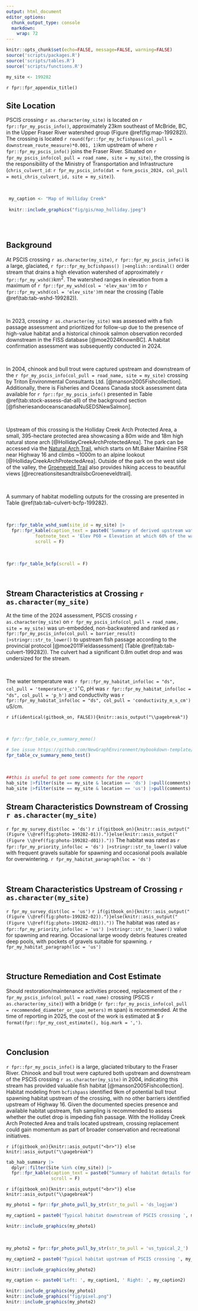 ```yaml
---
output: html_document
editor_options: 
  chunk_output_type: console
  markdown: 
    wrap: 72
---
```


```r
knitr::opts_chunk$set(echo=FALSE, message=FALSE, warning=FALSE)
source('scripts/packages.R')
source('scripts/tables.R')
source('scripts/functions.R')
```

```r
my_site <- 199282
```

`r fpr::fpr_appendix_title()`


## Site Location {.unnumbered}

PSCIS crossing `r as.character(my_site)` is located on `r fpr::fpr_my_pscis_info()`, approximately 23km southeast of McBride, BC, in the Upper Fraser River watershed group (Figure \@ref(fig:map-199282)). The crossing is located `r round(fpr::fpr_my_bcfishpass(col_pull = downstream_route_measure)*0.001, 1)`km upstream of where `r fpr::fpr_my_pscis_info()` joins the Fraser River. Situated on `r fpr_my_pscis_info(col_pull = road_name, site = my_site)`, the crossing is the responsibility of the Ministry of Transportation and Infrastructure (`chris_culvert_id`: `r fpr_my_pscis_info(dat = form_pscis_2024, col_pull = moti_chris_culvert_id, site = my_site)`).

<br>

```r
 my_caption <- "Map of Holliday Creek"
 
 knitr::include_graphics("fig/gis/map_holliday.jpeg")
 
```

<br>


## Background {.unnumbered}

At PSCIS crossing `r as.character(my_site)`, `r fpr::fpr_my_pscis_info()` is a large, glaciated,
`r fpr::fpr_my_bcfishpass() |>english::ordinal()` order stream that drains a high elevation watershed of approximately
`r fpr::fpr_my_wshd()`km^2^. The watershed ranges in elevation from
a maximum of `r fpr::fpr_my_wshd(col = 'elev_max')`m to
`r fpr::fpr_my_wshd(col = 'elev_site')`m near the crossing (Table
\@ref(tab:tab-wshd-199282)).

<br>

In 2023, crossing `r as.character(my_site)` was assessed with a fish passage assessment and prioritized for follow-up due to the presence of high-value habitat and a historical chinook salmon observation recorded downstream in the FISS database [@moe2024KnownBC]. A habitat confirmation assessment was subsequently conducted in 2024.

<br>

In 2004, chinook and bull trout were captured upstream and downstream of the `r fpr_my_pscis_info(col_pull = road_name, site = my_site)` crossing by Triton Environmental Consultants Ltd. [@manson2005Fishcollection]. Additionally, there is Fisheries and Oceans Canada stock assessment data available for `r fpr::fpr_my_pscis_info()` presented in Table \@ref(tab:stock-assess-dat-all) of the background section [@fisheriesandoceanscanadaNuSEDSNewSalmon]. 

<br>

Upstream of this crossing is the Holliday Creek Arch Protected Area, a small, 395-hectare protected area showcasing a 80m wide and 18m high natural stone arch [@HollidayCreekArchProtectedArea]. The park can be accessed via the [Natural Arch Trail](https://www.trailforks.com/trails/natural-arch-trail-742159/), which starts on Mt.Baker Mainline FSR near Highway 16 and climbs ~1000m to an alpine lookout [@HollidayCreekArchProtectedArea]. Outside of the park on the west side of the valley, the [Groeneveld Trail](https://www.trailforks.com/trails/groeneveld-trail/) also provides hiking access to beautiful views [@recreationsitesandtrailsbcGroeneveldtrail]. 

<br>

A summary of habitat modelling outputs for the crossing are presented in Table
\@ref(tab:tab-culvert-bcfp-199282).

<br>

```r
fpr::fpr_table_wshd_sum(site_id = my_site) |>
  fpr::fpr_kable(caption_text = paste0('Summary of derived upstream watershed statistics for PSCIS crossing ', my_site, '.'),
           footnote_text = 'Elev P60 = Elevation at which 60% of the watershed area is above',
           scroll = F)

```

<br>

```r
fpr::fpr_table_bcfp(scroll = F) 
```

<br>


## Stream Characteristics at Crossing `r as.character(my_site)` {.unnumbered}

At the time of the 2024 assessment, PSCIS crossing `r as.character(my_site)` on `r fpr_my_pscis_info(col_pull = road_name, site = my_site)` was un-embedded, non-backwatered and ranked as `r fpr::fpr_my_pscis_info(col_pull = barrier_result) |>stringr::str_to_lower()` to upstream fish passage according to the provincial protocol [@moe2011Fieldassessment] (Table \@ref(tab:tab-culvert-199282)). The culvert had a significant 0.8m outlet drop and was undersized for the stream. 

<br>

The water temperature was `r fpr::fpr_my_habitat_info(loc = "ds", col_pull = 'temperature_c')`$^\circ$C,
pH was `r fpr::fpr_my_habitat_info(loc = "ds", col_pull = 'p_h')` and
conductivity was `r fpr::fpr_my_habitat_info(loc = "ds", col_pull = 'conductivity_m_s_cm')` uS/cm.

`r if(identical(gitbook_on, FALSE)){knitr::asis_output("\\pagebreak")}`

<br>

```r
# fpr::fpr_table_cv_summary_memo()

# See issue https://github.com/NewGraphEnvironment/mybookdown-template/issues/65
fpr_table_cv_summary_memo_test()

```


<br>

```r
##this is useful to get some comments for the report
hab_site |>filter(site == my_site & location == 'ds') |>pull(comments)
hab_site |>filter(site == my_site & location == 'us') |>pull(comments)

```


## Stream Characteristics Downstream of Crossing `r as.character(my_site)` {.unnumbered}

`r fpr_my_survey_dist(loc = 'ds')` `r if(gitbook_on){knitr::asis_output("(Figure \\@ref(fig:photo-199282-01)).")}else(knitr::asis_output("(Figure \\@ref(fig:photo-199282-d01))."))` The habitat was rated as `r fpr::fpr_my_priority_info(loc = 'ds') |>stringr::str_to_lower()` value with frequent gravels suitable for spawning and occasional pools available for overwintering.  `r fpr_my_habitat_paragraph(loc = 'ds')`

<br>

## Stream Characteristics Upstream of Crossing `r as.character(my_site)` {.unnumbered}

`r fpr_my_survey_dist(loc = 'us')` `r if(gitbook_on){knitr::asis_output("(Figure \\@ref(fig:photo-199282-02)).")}else(knitr::asis_output("(Figure \\@ref(fig:photo-199282-d01))."))` The habitat was rated as `r fpr::fpr_my_priority_info(loc = 'us') |>stringr::str_to_lower()` value for spawning and rearing. Occasional large woody debris features created deep pools, with pockets of gravels suitable for spawning. `r fpr_my_habitat_paragraph(loc = 'us')`

<br>
 

## Structure Remediation and Cost Estimate {.unnumbered}

Should restoration/maintenance activities proceed, replacement of the `r fpr_my_pscis_info(col_pull = road_name)` crossing (PSCIS `r as.character(my_site)`) with a bridge (`r fpr::fpr_my_pscis_info(col_pull = recommended_diameter_or_span_meters)` m span) is recommended. At the time of reporting in 2025, the cost of the work is estimated at \$ `r format(fpr::fpr_my_cost_estimate(), big.mark = ',')`.

<br>


## Conclusion {.unnumbered}

`r fpr::fpr_my_pscis_info()` is a large, glaciated tributary to the Fraser River. Chinook and bull trout were captured both upstream and downstream of the PSCIS crossing `r as.character(my_site)` in 2004, indicating this stream has provided valuable fish habitat [@manson2005Fishcollection]. Habitat modeling from `bcfishpass` identified 9km of potential bull trout spawning habitat upstream of the crossing, with no other barriers identified upstream of Highway 16. Given the documented species presence and available habitat upstream, fish sampling is recommended to assess whether the outlet drop is impeding fish passage. With the Holliday Creek Arch Protected Area and trails located upstream, crossing replacement could gain momentum as part of broader conservation and recreational initiatives.


`r if(gitbook_on){knitr::asis_output("<br>")} else knitr::asis_output("\\pagebreak")`


```r
tab_hab_summary |>
  dplyr::filter(Site %in% c(my_site)) |> 
  fpr::fpr_kable(caption_text = paste0("Summary of habitat details for PSCIS crossing ", my_site, "."),
                 scroll = F) 

```

`r if(gitbook_on){knitr::asis_output("<br>")} else knitr::asis_output("\\pagebreak")`

```r
my_photo1 = fpr::fpr_photo_pull_by_str(str_to_pull = 'ds_logjam')

my_caption1 = paste0('Typical habitat downstream of PSCIS crossing ', my_site, '.')


```

```r
knitr::include_graphics(my_photo1)
```

<br>

```r
my_photo2 = fpr::fpr_photo_pull_by_str(str_to_pull = 'us_typical_2_')

my_caption2 = paste0('Typical habitat upstream of PSCIS crossing ', my_site, '.')


```

```r
knitr::include_graphics(my_photo2)
```

```r
my_caption <- paste0('Left: ', my_caption1, ' Right: ', my_caption2)

knitr::include_graphics(my_photo1)
knitr::include_graphics("fig/pixel.png")
knitr::include_graphics(my_photo2)
```
